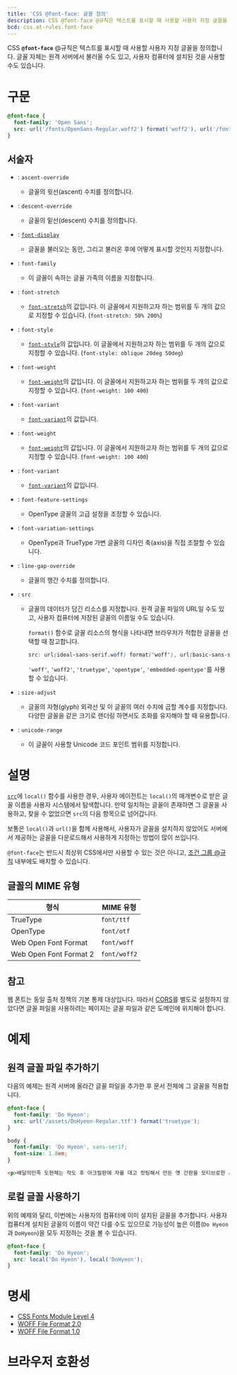 ```yaml
---
title: 'CSS @font-face: 글꼴 정의'
description: CSS @font-face @규칙은 텍스트를 표시할 때 사용할 사용자 지정 글꼴을 정의합니다. 글꼴 자체는 원격 서버에서 불러올 수도 있고, 사용자 컴퓨터에 설치된 것을 사용할 수도 있습니다.
bcd: css.at-rules.font-face
---
```


CSS **`@font-face`** @규칙은 텍스트를 표시할 때 사용할 사용자 지정 글꼴을 정의합니다. 글꼴 자체는 원격 서버에서 불러올 수도 있고, 사용자 컴퓨터에 설치된 것을 사용할 수도 있습니다.

# 구문

```css
@font-face {
  font-family: 'Open Sans';
  src: url('/fonts/OpenSans-Regular.woff2') format('woff2'), url('/fonts/OpenSans-Regular.woff') format('woff');
}
```

## 서술자

- : `ascent-override`
  - 글꼴의 윗선(ascent) 수치를 정의합니다.
- : `descent-override`
  - 글꼴의 밑선(descent) 수치를 정의합니다.
- : [`font-display`](./@font-face/font-display)
  - 글꼴을 불러오는 동안, 그리고 불러온 후에 어떻게 표시할 것인지 지정합니다.
- : `font-family`
  - 이 글꼴이 속하는 글꼴 가족의 이름을 지정합니다.
- : `font-stretch`
  - [`font-stretch`](https://developer.mozilla.org/en-US/docs/Web/CSS/font-stretch)의 값입니다. 이 글꼴에서 지원하고자 하는 범위를 두 개의 값으로 지정할 수 있습니다. (`font-stretch: 50% 200%`)
- : `font-style`
  - [`font-style`](https://developer.mozilla.org/en-US/docs/Web/CSS/font-style)의 값입니다. 이 글꼴에서 지원하고자 하는 범위를 두 개의 값으로 지정할 수 있습니다. (`font-style: oblique 20deg 50deg`)
- : `font-weight`
  - [`font-weight`](https://developer.mozilla.org/en-US/docs/Web/CSS/font-weight)의 값입니다. 이 글꼴에서 지원하고자 하는 범위를 두 개의 값으로 지정할 수 있습니다. (`font-weight: 100 400`)
- : `font-variant`
  - [`font-variant`](https://developer.mozilla.org/en-US/docs/Web/CSS/font-variant)의 값입니다.
- : `font-weight`
  - [`font-weight`](https://developer.mozilla.org/en-US/docs/Web/CSS/font-weight)의 값입니다. 이 글꼴에서 지원하고자 하는 범위를 두 개의 값으로 지정할 수 있습니다. (`font-weight: 100 400`)
- : `font-variant`
  - [`font-variant`](https://developer.mozilla.org/en-US/docs/Web/CSS/font-variant)의 값입니다.
- : `font-feature-settings`
  - OpenType 글꼴의 고급 설정을 조정할 수 있습니다.
- : `font-variation-settings`
  - OpenType과 TrueType 가변 글꼴의 디자인 축(axis)을 직접 조절할 수 있습니다.
- : `line-gap-override`
  - 글꼴의 행간 수치를 정의합니다.
- : `src`

  - 글꼴의 데이터가 담긴 리소스를 지정합니다. 원격 글꼴 파일의 URL일 수도 있고, 사용자 컴퓨터에 저장된 글꼴의 이름일 수도 있습니다.

    `format()` 함수로 글꼴 리소스의 형식을 나타내면 브라우저가 적합한 글꼴을 선택할 때 참고합니다.

    ```css
    src: url(ideal-sans-serif.woff) format('woff'), url(basic-sans-serif.ttf) format('truetype');
    ```

    `'woff'`, `'woff2'`, `'truetype'`, `'opentype'`, `'embedded-opentype'`를 사용할 수 있습니다.

- : `size-adjust` <Experimental />
  - 글꼴의 자형(glyph) 외곽선 및 이 글꼴의 여러 수치에 곱할 계수를 지정합니다. 다양한 글꼴을 같은 크기로 렌더링 하면서도 조화를 유지해야 할 때 유용합니다.
- : `unicode-range`
  - 이 글꼴이 사용할 Unicode 코드 포인트 범위를 지정합니다.

# 설명

[`src`](#term-src)에 `local()` 함수를 사용한 경우, 사용자 에이전트는 `local()`의 매개변수로 받은 글꼴 이름을 사용자 시스템에서 탐색합니다. 만약 일치하는 글꼴이 존재하면 그 글꼴을 사용하고, 찾을 수 없었으면 `src`의 다음 항목으로 넘어갑니다.

보통은 `local()`과 `url()`을 함께 사용해서, 사용자가 글꼴을 설치하지 않았어도 서버에서 제공하는 글꼴을 다운로드해서 사용하게 지정하는 방법이 많이 쓰입니다.

`@font-face`는 반드시 최상위 CSS에서만 사용할 수 있는 것은 아니고, [조건 그룹 @규칙](https://developer.mozilla.org/en-US/docs/Web/CSS/At-rule#conditional_group_rules) 내부에도 배치할 수 있습니다.

## 글꼴의 MIME 유형

| 형식                   | MIME 유형    |
| ---------------------- | ------------ |
| TrueType               | `font/ttf`   |
| OpenType               | `font/otf`   |
| Web Open Font Format   | `font/woff`  |
| Web Open Font Format 2 | `font/woff2` |

## 참고

웹 폰트는 동일 출처 정책의 기본 통제 대상입니다. 따라서 [CORS](https://developer.mozilla.org/en-US/docs/Web/HTTP/CORS)를 별도로 설정하지 않았다면 글꼴 파일을 사용하려는 페이지는 글꼴 파일과 같은 도메인에 위치해야 합니다.

# 예제

## 원격 글꼴 파일 추가하기

다음의 예제는 원격 서버에 올라간 글꼴 파일을 추가한 후 문서 전체에 그 글꼴을 적용합니다.

```css name=remote
@font-face {
  font-family: 'Do Hyeon';
  src: url('/assets/DoHyeon-Regular.ttf') format('truetype');
}

body {
  font-family: 'Do Hyeon', sans-serif;
  font-size: 1.8em;
}
```

```html name=remote
<p>배달의민족 도현체는 작도 후 아크릴판에 자를 대고 컷팅해서 만든 옛 간판을 모티브로한 서체입니다.</p>
```

<LiveExample name="remote" height={100} />

## 로컬 글꼴 사용하기

위의 예제와 달리, 이번에는 사용자의 컴퓨터에 이미 설치된 글꼴을 추가합니다. 사용자 컴퓨터게 설치된 글꼴의 이름이 약간 다를 수도 있으므로 가능성이 높은 이름(`Do Hyeon`과 `DoHyeon`)을 모두 지정하는 것을 볼 수 있습니다.

```css
@font-face {
  font-family: 'Do Hyeon';
  src: local('Do Hyeon'), local('DoHyeon');
}
```

# 명세

- [CSS Fonts Module Level 4](https://drafts.csswg.org/css-fonts-4/#font-face-rule)
- [WOFF File Format 2.0](https://www.w3.org/TR/WOFF2/)
- [WOFF File Format 1.0](https://www.w3.org/TR/WOFF/)

# 브라우저 호환성

<BrowserCompat data={props.bcd} />
